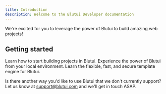 ```yaml
---
title: Introduction
description: Welcome to the Blutui Developer documentation
---
```


We're excited for you to leverage the power of Blutui to build amazing web projects!

## Getting started

<Cards className="grid-cols-1">
  <Card title="Create your first project" href="/docs/getting-started/create">
    Learn how to start building projects in Blutui.
  </Card>

  <Card title="Accelerate development with Blutui Courier" href="/docs/courier/getting-started">
    Experience the power of Blutui from your local environment.
  </Card>

  <Card title="View the Canvas reference" href="/docs/canvas/getting-started/overview">
    Learn the flexible, fast, and secure template engine for Blutui.
  </Card>
</Cards>

Is there another way you'd like to use Blutui that we don't currently support? Let us know at [support@blutui.com](mailto:support@blutui.com) and we'll get in touch ASAP.
